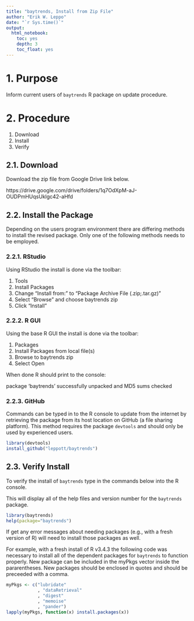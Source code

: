```yaml
---
title: "baytrends, Install from Zip File"
author: "Erik W. Leppo"
date: "`r Sys.time()`"
output: 
  html_notebook:
    toc: yes
    depth: 3
    toc_float: yes
---
```


# 1. Purpose
Inform current users of `baytrends` R package on update procedure.

# 2. Procedure
1. Download
2. Install
3. Verify

## 2.1. Download
Download the zip file from Google Drive link below.

https://drive.google.com/drive/folders/1q7OdXpM-aJ-OUDPmHUqsUklgc42-aHfd

## 2.2. Install the Package
Depending on the users program environment there are differing methods to install the revised package.  Only one of the following methods needs to be employed.

### 2.2.1. RStudio
Using RStudio the install is done via the toolbar:

1. Tools
2. Install Packages
3. Change "Install from:" to "Package Archive File (.zip;.tar.gz)"
4. Select "Browse" and choose baytrends zip
5. Click "Install" 

### 2.2.2. R GUI
Using the base R GUI the install is done via the toolbar:

1. Packages
2. Install Packages from local file(s)
3. Browse to baytrends zip
4. Select Open

When done R should print to the console:

package 'baytrends' successfully unpacked and MD5 sums checked

### 2.2.3. GitHub
Commands can be typed in to the R console to update from the internet by retrieving the package from its host location on GitHub (a file sharing platform).  This method requires the package `devtools` and should only be used by experienced users.

```r
library(devtools)
install_github("leppott/baytrends")
```

## 2.3. Verify Install
To verify the install of `baytrends` type in the commands below into the R console.

This will display all of the help files and version number for the `baytrends` package.

```r
library(baytrends)
help(package="baytrends")
```

If get any error messages about needing packages (e.g., with a fresh version of R) will need to install those packages as well.  

For example, with a fresh install of R v3.4.3 the following code was necessary to install all of the dependent packages for `baytrends` to function properly.  New package can be included in the myPkgs vector inside the pararentheses.  New packages should be enclosed in quotes and should be preceeded with a comma.

```r
myPkgs <- c("lubridate"
            , "dataRetrieval"
            , "digest"
            , "memoise"
            , "pander")
lapply(myPkgs, function(x) install.packages(x))
```